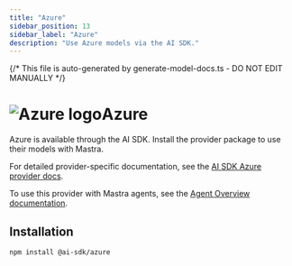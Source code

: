 ```yaml
---
title: "Azure"
sidebar_position: 13
sidebar_label: "Azure"
description: "Use Azure models via the AI SDK."
---
```


{/* This file is auto-generated by generate-model-docs.ts - DO NOT EDIT MANUALLY */}

# <img src="https://models.dev/logos/azure.svg" alt="Azure logo" className="inline w-8 h-8 mr-2 align-middle dark:invert dark:brightness-0 dark:contrast-200" />Azure

Azure is available through the AI SDK. Install the provider package to use their models with Mastra.

For detailed provider-specific documentation, see the [AI SDK Azure provider docs](https://ai-sdk.dev/providers/ai-sdk-providers/azure).

To use this provider with Mastra agents, see the [Agent Overview documentation](/en/docs/agents/overview).

## Installation

```bash npm2yarn copy
npm install @ai-sdk/azure
```

